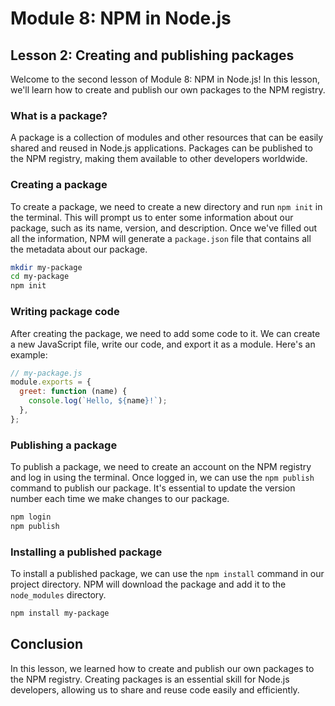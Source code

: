 # Module 8: NPM in Node.js

## Lesson 2: Creating and publishing packages

Welcome to the second lesson of Module 8: NPM in Node.js! In this lesson, we'll learn how to create and publish our own packages to the NPM registry.

### What is a package?

A package is a collection of modules and other resources that can be easily shared and reused in Node.js applications. Packages can be published to the NPM registry, making them available to other developers worldwide.

### Creating a package

To create a package, we need to create a new directory and run `npm init` in the terminal. This will prompt us to enter some information about our package, such as its name, version, and description. Once we've filled out all the information, NPM will generate a `package.json` file that contains all the metadata about our package.

```bash
mkdir my-package
cd my-package
npm init
```

### Writing package code

After creating the package, we need to add some code to it. We can create a new JavaScript file, write our code, and export it as a module. Here's an example:

```javascript
// my-package.js
module.exports = {
  greet: function (name) {
    console.log(`Hello, ${name}!`);
  },
};
```

### Publishing a package

To publish a package, we need to create an account on the NPM registry and log in using the terminal. Once logged in, we can use the `npm publish` command to publish our package. It's essential to update the version number each time we make changes to our package.

```bash
npm login
npm publish
```

### Installing a published package

To install a published package, we can use the `npm install` command in our project directory. NPM will download the package and add it to the `node_modules` directory.

```bash
npm install my-package
```

## Conclusion

In this lesson, we learned how to create and publish our own packages to the NPM registry. Creating packages is an essential skill for Node.js developers, allowing us to share and reuse code easily and efficiently.
